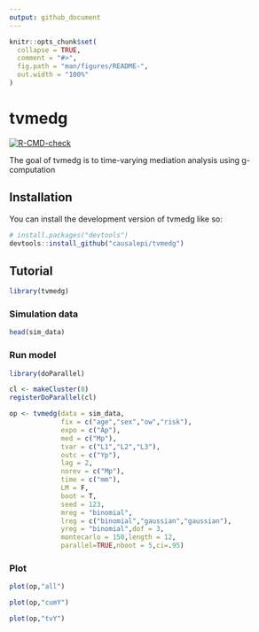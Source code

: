 ```yaml
---
output: github_document
---
```


<!-- README.md is generated from README.Rmd. Please edit that file -->

```r
knitr::opts_chunk$set(
  collapse = TRUE,
  comment = "#>",
  fig.path = "man/figures/README-",
  out.width = "100%"
)
```

# tvmedg

<!-- badges: start -->
[![R-CMD-check](https://github.com/causalepi/tvmedg/actions/workflows/R-CMD-check.yaml/badge.svg)](https://github.com/causalepi/tvmedg/actions/workflows/R-CMD-check.yaml)
<!-- badges: end -->

The goal of tvmedg is to time-varying mediation analysis using g-computation

## Installation

You can install the development version of tvmedg like so:

``` r
# install.packages("devtools")
devtools::install_github("causalepi/tvmedg")
```

## Tutorial

```r
library(tvmedg)
```

### Simulation data

```r
head(sim_data)
```

### Run model

```r
library(doParallel)

cl <- makeCluster(8)
registerDoParallel(cl)

op <- tvmedg(data = sim_data,
             fix = c("age","sex","ow","risk"),
             expo = c("Ap"),
             med = c("Mp"),
             tvar = c("L1","L2","L3"),
             outc = c("Yp"),
             lag = 2,
             norev = c("Mp"),
             time = c("mm"),
             LM = F,
             boot = T,
             seed = 123,
             mreg = "binomial",
             lreg = c("binomial","gaussian","gaussian"),
             yreg = "binomial",dof = 3,
             montecarlo = 150,length = 12,
             parallel=TRUE,nboot = 5,ci=.95)
```

### Plot

```r
plot(op,"all")
```

```r
plot(op,"cumY")
```

```r
plot(op,"tvY")
```
